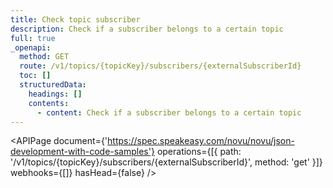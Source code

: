 ```yaml
---
title: Check topic subscriber
description: Check if a subscriber belongs to a certain topic
full: true
_openapi:
  method: GET
  route: /v1/topics/{topicKey}/subscribers/{externalSubscriberId}
  toc: []
  structuredData:
    headings: []
    contents:
      - content: Check if a subscriber belongs to a certain topic
---
```


<APIPage
  document={'https://spec.speakeasy.com/novu/novu/json-development-with-code-samples'}
  operations={[{ path: '/v1/topics/{topicKey}/subscribers/{externalSubscriberId}', method: 'get' }]}
  webhooks={[]}
  hasHead={false}
/>
